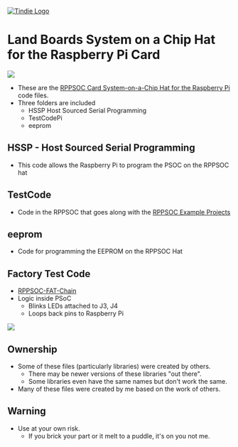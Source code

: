 <a href="https://www.tindie.com/products/land_boards/programmable-system-on-a-chip-for-the-raspberry-pi/"><img src="http://land-boards.com/blwiki/images/5/51/Tindie-mediums.png" alt="Tindie Logo"></img></a> 

= Land Boards System on a Chip Hat for the Raspberry Pi Card =

<img src="http://land-boards.com/blwiki/images/4/42/RPPSOC-P1010074-800px.jpg"></img>

* These are the [http://land-boards.com/blwiki/index.php?title=RPPSOC RPPSOC Card System-on-a-Chip Hat for the Raspberry Pi] code files.
* Three folders are included
** HSSP Host Sourced Serial Programming
** TestCodePi
** eeprom

== HSSP - Host Sourced Serial Programming ==

* This code allows the Raspberry Pi to program the PSOC on the RPPSOC hat

== TestCode ==

* Code in the RPPSOC that goes along with the [http://land-boards.com/blwiki/index.php?title=RPPSOC_Example_Projects RPPSOC Example Projects]

== eeprom ==

* Code for programming the EEPROM on the RPPSOC Hat

== Factory Test Code ==

* [https://github.com/land-boards/LB-RPPSOC/tree/master/RPPSOC-FAT-Chain.cydsn RPPSOC-FAT-Chain]
* Logic inside PSoC
** Blinks LEDs attached to J3, J4
** Loops back pins to Raspberry Pi

<img src="http://land-boards.com/blwiki/images/0/05/RPPSOC_PSoC_FAT_SCHEMATIC.PNG"></img>

== Ownership ==

* Some of these files (particularly libraries) were created by others.
** There may be newer versions of these libraries "out there".
** Some libraries even have the same names but don't work the same.
* Many of these files were created by me based on the work of others.

== Warning ==

* Use at your own risk.
** If you brick your part or it melt to a puddle, it's on you not me.
